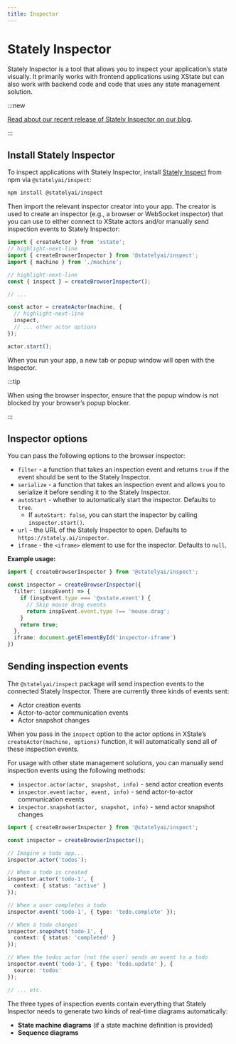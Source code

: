 ```yaml
---
title: Inspector
---
```


# Stately Inspector

Stately Inspector is a tool that allows you to inspect your application’s state visually. It primarily works with frontend applications using XState but can also work with backend code and code that uses any state management solution.

:::new

[Read about our recent release of Stately Inspector on our blog](/blog/2024-01-15-stately-inspector/).

:::

## Install Stately Inspector

To inspect applications with Stately Inspector, install [Stately Inspect](https://github.com/statelyai/inspect) from npm via `@statelyai/inspect`:

```bash
npm install @statelyai/inspect
```

Then import the relevant inspector creator into your app. The creator is used to create an inspector (e.g., a browser or WebSocket inspector) that you can use to either connect to XState actors and/or manually send inspection events to Stately Inspector:

```ts
import { createActor } from 'xstate';
// highlight-next-line
import { createBrowserInspector } from '@statelyai/inspect';
import { machine } from './machine';

// highlight-next-line
const { inspect } = createBrowserInspector();

// ...

const actor = createActor(machine, {
  // highlight-next-line
  inspect,
  // ... other actor options
});

actor.start();
```

When you run your app, a new tab or popup window will open with the Inspector.

:::tip

When using the browser inspector, ensure that the popup window is not blocked by your browser’s popup blocker.

:::

## Inspector options

You can pass the following options to the browser inspector:

- `filter` - a function that takes an inspection event and returns `true` if the event should be sent to the Stately Inspector.
- `serialize` - a function that takes an inspection event and allows you to serialize it before sending it to the Stately Inspector.
- `autoStart` - whether to automatically start the inspector. Defaults to `true`.
  - If `autoStart: false`, you can start the inspector by calling `inspector.start()`.
- `url` - the URL of the Stately Inspector to open. Defaults to `https://stately.ai/inspector`.
- `iframe` - the `<iframe>` element to use for the inspector. Defaults to `null`.

**Example usage:**

```ts
import { createBrowserInspector } from '@statelyai/inspect';

const inspector = createBrowserInspector({
  filter: (inspEvent) => {
    if (inspEvent.type === '@xstate.event') {
      // Skip mouse drag events
      return inspEvent.event.type !== 'mouse.drag';
    }
    return true;
  },
  iframe: document.getElementById('inspector-iframe')
})
```

## Sending inspection events

The `@statelyai/inspect` package will send inspection events to the connected Stately Inspector. There are currently three kinds of events sent:

- Actor creation events
- Actor-to-actor communication events
- Actor snapshot changes

When you pass in the `inspect` option to the actor options in XState’s `createActor(machine, options)` function, it will automatically send all of these inspection events.

For usage with other state management solutions, you can manually send inspection events using the following methods:

- `inspector.actor(actor, snapshot, info)` - send actor creation events
- `inspector.event(actor, event, info)` - send actor-to-actor communication events
- `inspector.snapshot(actor, snapshot, info)` - send actor snapshot changes

```ts
import { createBrowserInspector } from '@statelyai/inspect';

const inspector = createBrowserInspector();

// Imagine a todo app...
inspector.actor('todos');

// When a todo is created
inspector.actor('todo-1', {
  context: { status: 'active' }
});

// When a user completes a todo
inspector.event('todo-1', { type: 'todo.complete' });

// When a todo changes
inspector.snapshot('todo-1', {
  context: { status: 'completed' }
});

// When the todos actor (not the user) sends an event to a todo
inspector.event('todo-1', { type: 'todo.update' }, {
  source: 'todos'
});

// ... etc.

```

The three types of inspection events contain everything that Stately Inspector needs to generate two kinds of real-time diagrams automatically:

- **State machine diagrams** (if a state machine definition is provided)
- **Sequence diagrams**

